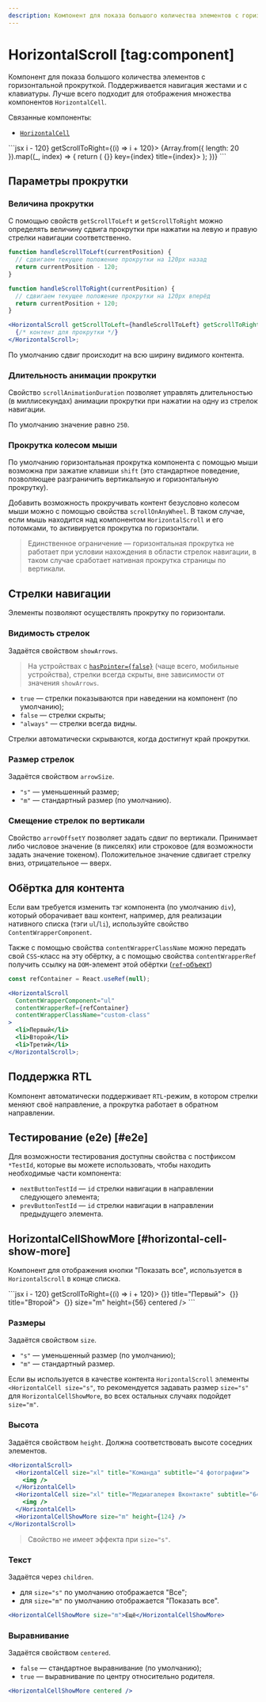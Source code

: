 ```yaml
---
description: Компонент для показа большого количества элементов с горизонтальной прокруткой.
---
```


<Overview group="data-display">

# HorizontalScroll [tag:component]

Компонент для показа большого количества элементов с горизонтальной прокруткой.
Поддерживается навигация жестами и с клавиатуры. Лучше всего подходит для отображения множества компонентов `HorizontalCell`.

Связанные компоненты:

- [`HorizontalCell`](/components/horizontal-cell)

</Overview>

<Playground>
  ```jsx
  <HorizontalScroll getScrollToLeft={(i) => i - 120} getScrollToRight={(i) => i + 120}>
    {Array.from({ length: 20 }).map((_, index) => {
      return (
        <HorizontalCell onClick={() => {}} key={index} title={index}>
          <Avatar size={56} />
        </HorizontalCell>
      );
    })}
  </HorizontalScroll>
  ```
</Playground>

## Параметры прокрутки

### Величина прокрутки

С помощью свойств `getScrollToLeft` и `getScrollToRight` можно определять величину сдвига прокрутки при нажатии
на левую и правую стрелки навигации соответственно.

```jsx
function handleScrollToLeft(currentPosition) {
  // сдвигаем текущее положение прокрутки на 120px назад
  return currentPosition - 120;
}

function handleScrollToRight(currentPosition) {
  // сдвигаем текущее положение прокрутки на 120px вперёд
  return currentPosition + 120;
}

<HorizontalScroll getScrollToLeft={handleScrollToLeft} getScrollToRight={handleScrollToRight}>
  {/* контент для прокрутки */}
</HorizontalScroll>;
```

По умолчанию сдвиг происходит на всю ширину видимого контента.

### Длительность анимации прокрутки

Свойство `scrollAnimationDuration` позволяет управлять длительностью (в миллисекундах)
анимации прокрутки при нажатии на одну из стрелок навигации.

По умолчанию значение равно `250`.

### Прокрутка колесом мыши

По умолчанию горизонтальная прокрутка компонента с помощью мыши возможна при зажатие клавиши `shift` (это стандартное поведение,
позволяющее разграничить вертикальную и горизонтальную прокрутку).

Добавить возможность прокручивать контент безусловно колесом мыши можно с помощью свойства `scrollOnAnyWheel`.
В таком случае, если мышь находится над компонентом `HorizontalScroll` и его потомками, то активируется прокрутка по
горизонтали.

> Единственное ограничение — горизонтальная прокрутка не работает при условии нахождения в области стрелок навигации,
> в таком случае сработает нативная прокрутка страницы по вертикали.

## Стрелки навигации

Элементы позволяют осуществлять прокрутку по горизонтали.

### Видимость стрелок

Задаётся свойством `showArrows`.

> На устройствах с [`hasPointer={false}`](/components/adaptivity-provider) (чаще всего, мобильные устройства),
> стрелки всегда скрыты, вне зависимости от значения `showArrows`.

- `true` — стрелки показываются при наведении на компонент (по умолчанию);
- `false` — стрелки скрыты;
- `"always"` — стрелки всегда видны.

Стрелки автоматически скрываются, когда достигнут край прокрутки.

### Размер стрелок

Задаётся свойством `arrowSize`.

- `"s"` — уменьшенный размер;
- `"m"` — стандартный размер (по умолчанию).

### Смещение стрелок по вертикали

Свойство `arrowOffsetY` позволяет задать сдвиг по вертикали.
Принимает либо числовое значение (в пикселях) или строковое (для возможности задать значение токеном).
Положительное значение сдвигает стрелку вниз, отрицательное — вверх.

## Обёртка для контента

Если вам требуется изменить тэг компонента (по умолчанию `div`), который оборачивает ваш контент, например, для
реализации нативного списка (тэги `ul`/`li`), используйте свойство `ContentWrapperComponent`.

Также с помощью свойства `contentWrapperClassName` можно передать свой `CSS`-класс на эту обёртку,
а с помощью свойства `contentWrapperRef` получить ссылку на `DOM`-элемент этой обёртки ([`ref`-объект](https://react.dev/learn/manipulating-the-dom-with-refs))

```jsx
const refContainer = React.useRef(null);

<HorizontalScroll
  ContentWrapperComponent="ul"
  contentWrapperRef={refContainer}
  contentWrapperClassName="custom-class"
>
  <li>Первый</li>
  <li>Второй</li>
  <li>Третий</li>
</HorizontalScroll>;
```

## Поддержка RTL

Компонент автоматически поддерживает `RTL`-режим, в котором стрелки меняют своё направление,
а прокрутка работает в обратном направлении.

## Тестирование (e2e) [#e2e]

Для возможности тестирования доступны свойства с постфиксом `*TestId`, которые вы можете использовать,
чтобы находить необходимые части компонента:

- `nextButtonTestId` — `id` стрелки навигации в направлении следующего элемента;
- `prevButtonTestId` — `id` стрелки навигации в направлении предыдущего элемента.

## HorizontalCellShowMore [#horizontal-cell-show-more]

Компонент для отображения кнопки "Показать все", используется в `HorizontalScroll` в конце списка.

<Playground>
  ```jsx
  <HorizontalScroll getScrollToLeft={(i) => i - 120} getScrollToRight={(i) => i + 120}>
    <HorizontalCell size="m" onClick={() => {}} title="Первый">
      <Image size={88} borderRadius="l" />
    </HorizontalCell>
    <HorizontalCell size="m" onClick={() => {}} title="Второй">
      <Image size={88} borderRadius="l" />
    </HorizontalCell>
    <HorizontalCellShowMore onClick={() => {}} size="m" height={56} centered />
  </HorizontalScroll>
  ```
</Playground>

### Размеры

Задаётся свойством `size`.

- `"s"` — уменьшенный размер (по умолчанию);
- `"m"` — стандартный размер.

Если вы используется в качестве контента `HorizontalScroll` элементы `<HorizontalCell size="s"`,
то рекомендуется задавать размер `size="s"` для `HorizontalCellShowMore`, во всех остальных случаях подойдет `size="m"`.

### Высота

Задаётся свойством `height`. Должна соответствовать высоте соседних элементов.

```jsx
<HorizontalScroll>
  <HorizontalCell size="xl" title="Команда" subtitle="4 фотографии">
    <img />
  </HorizontalCell>
  <HorizontalCell size="xl" title="Медиагалерея Вконтакте" subtitle="64 фотографии">
    <img />
  </HorizontalCell>
  <HorizontalCellShowMore size="m" height={124} />
</HorizontalScroll>
```

> Свойство не имеет эффекта при `size="s"`.

### Текст

Задаётся через `children`.

- для `size="s"` по умолчанию отображается "Все";
- для `size="m"` по умолчанию отображается "Показать все".

```jsx
<HorizontalCellShowMore size="m">Ещё</HorizontalCellShowMore>
```

### Выравнивание

Задаётся свойством `centered`.

- `false` — стандартное выравнивание (по умолчанию);
- `true` — выравнивание по центру относительно родителя.

```jsx
<HorizontalCellShowMore centered />
```
